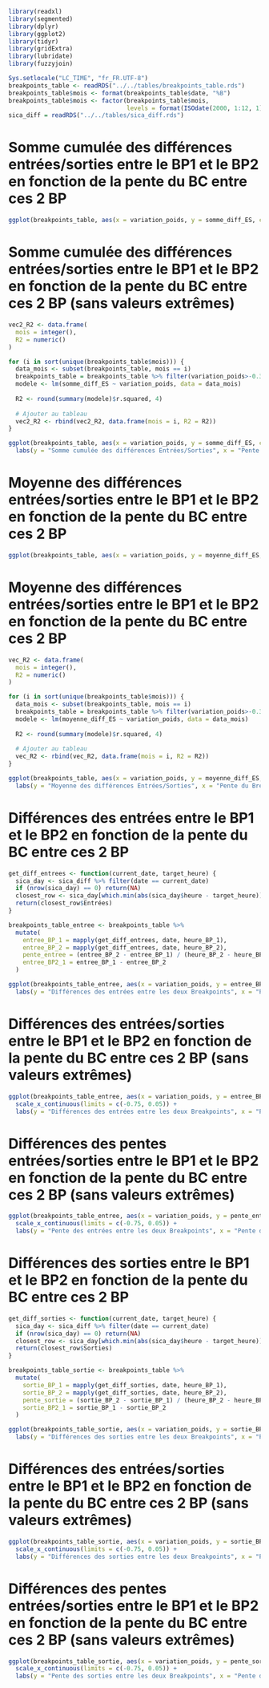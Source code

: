 ```r
library(readxl)
library(segmented)
library(dplyr)
library(ggplot2)
library(tidyr)
library(gridExtra)
library(lubridate)
library(fuzzyjoin)
```


```r
Sys.setlocale("LC_TIME", "fr_FR.UTF-8")
breakpoints_table <- readRDS("../../tables/breakpoints_table.rds")
breakpoints_table$mois <- format(breakpoints_table$date, "%B")
breakpoints_table$mois <- factor(breakpoints_table$mois, 
                                 levels = format(ISOdate(2000, 1:12, 1), "%B"))
sica_diff = readRDS("../../tables/sica_diff.rds")
```
# Somme cumulée des différences entrées/sorties entre le BP1 et le BP2 en fonction de la pente du BC entre ces 2 BP
```r
ggplot(breakpoints_table, aes(x = variation_poids, y = somme_diff_ES, colour = factor(mois))) + geom_point() + labs(y = "Somme cumulée des différences Entrées/Sorties", x = "Pente du Breakfast Canyon") + theme_minimal()
```
# Somme cumulée des différences entrées/sorties entre le BP1 et le BP2 en fonction de la pente du BC entre ces 2 BP (sans valeurs extrêmes)
```r
vec2_R2 <- data.frame(
  mois = integer(),
  R2 = numeric()
)

for (i in sort(unique(breakpoints_table$mois))) {
  data_mois <- subset(breakpoints_table, mois == i)
  breakpoints_table = breakpoints_table %>% filter(variation_poids>-0.35)
  modele <- lm(somme_diff_ES ~ variation_poids, data = data_mois)
  
  R2 <- round(summary(modele)$r.squared, 4)
  
  # Ajouter au tableau
  vec2_R2 <- rbind(vec2_R2, data.frame(mois = i, R2 = R2))
}

ggplot(breakpoints_table, aes(x = variation_poids, y = somme_diff_ES, colour = factor(mois))) + geom_point()  + scale_x_continuous(limits = c(-0.35, 0.05)) + geom_smooth(method="lm", se =FALSE) +
  labs(y = "Somme cumulée des différences Entrées/Sorties", x = "Pente du Breakfast Canyon") + theme_minimal()
```

# Moyenne des différences entrées/sorties entre le BP1 et le BP2 en fonction de la pente du BC entre ces 2 BP
```r
ggplot(breakpoints_table, aes(x = variation_poids, y = moyenne_diff_ES, colour = factor(mois))) + geom_point() + labs(y = "Moyenne des différences Entrées/Sorties", x = "Pente du Breakfast Canyon") + theme_minimal()
```
# Moyenne des différences entrées/sorties entre le BP1 et le BP2 en fonction de la pente du BC entre ces 2 BP
```r
vec_R2 <- data.frame(
  mois = integer(),
  R2 = numeric()
)

for (i in sort(unique(breakpoints_table$mois))) {
  data_mois <- subset(breakpoints_table, mois == i)
  breakpoints_table = breakpoints_table %>% filter(variation_poids>-0.35)
  modele <- lm(moyenne_diff_ES ~ variation_poids, data = data_mois)
  
  R2 <- round(summary(modele)$r.squared, 4)
  
  # Ajouter au tableau
  vec_R2 <- rbind(vec_R2, data.frame(mois = i, R2 = R2))
}

ggplot(breakpoints_table, aes(x = variation_poids, y = moyenne_diff_ES, colour = factor(mois))) + geom_point() + scale_x_continuous(limits = c(-0.35, 0.05)) + geom_smooth(method="lm", se =FALSE) +
  labs(y = "Moyenne des différences Entrées/Sorties", x = "Pente du Breakfast Canyon") + theme_minimal()
```

# Différences des entrées entre le BP1 et le BP2 en fonction de la pente du BC entre ces 2 BP
```r
get_diff_entrees <- function(current_date, target_heure) {
  sica_day <- sica_diff %>% filter(date == current_date)
  if (nrow(sica_day) == 0) return(NA)
  closest_row <- sica_day[which.min(abs(sica_day$heure - target_heure)), ]
  return(closest_row$Entrées)
}

breakpoints_table_entree <- breakpoints_table %>%
  mutate(
    entree_BP_1 = mapply(get_diff_entrees, date, heure_BP_1),
    entree_BP_2 = mapply(get_diff_entrees, date, heure_BP_2),
    pente_entree = (entree_BP_2 - entree_BP_1) / (heure_BP_2 - heure_BP_1),
    entree_BP2_1 = entree_BP_1 - entree_BP_2
  )

ggplot(breakpoints_table_entree, aes(x = variation_poids, y = entree_BP2_1)) + geom_point(colour ="skyblue") +
  labs(y = "Différences des entrées entre les deux Breakpoints", x = "Pente du Breakfast Canyon") + theme_minimal()
```

# Différences des entrées/sorties entre le BP1 et le BP2 en fonction de la pente du BC entre ces 2 BP (sans valeurs extrêmes)
```r
ggplot(breakpoints_table_entree, aes(x = variation_poids, y = entree_BP2_1)) + geom_point(colour ="skyblue") + geom_smooth(method="lm", se=FALSE) +
  scale_x_continuous(limits = c(-0.75, 0.05)) +
  labs(y = "Différences des entrées entre les deux Breakpoints", x = "Pente du Breakfast Canyon") + theme_minimal()
```

# Différences des pentes entrées/sorties entre le BP1 et le BP2 en fonction de la pente du BC entre ces 2 BP (sans valeurs extrêmes)
```r

ggplot(breakpoints_table_entree, aes(x = variation_poids, y = pente_entree)) + geom_point(colour ="skyblue") + geom_smooth(method="lm", se=FALSE) +
  scale_x_continuous(limits = c(-0.75, 0.05)) +
  labs(y = "Pente des entrées entre les deux Breakpoints", x = "Pente du Breakfast Canyon") + theme_minimal()
```

# Différences des sorties entre le BP1 et le BP2 en fonction de la pente du BC entre ces 2 BP
```r
get_diff_sorties <- function(current_date, target_heure) {
  sica_day <- sica_diff %>% filter(date == current_date)
  if (nrow(sica_day) == 0) return(NA)
  closest_row <- sica_day[which.min(abs(sica_day$heure - target_heure)), ]
  return(closest_row$Sorties)
}

breakpoints_table_sortie <- breakpoints_table %>%
  mutate(
    sortie_BP_1 = mapply(get_diff_sorties, date, heure_BP_1),
    sortie_BP_2 = mapply(get_diff_sorties, date, heure_BP_2),
    pente_sortie = (sortie_BP_2 - sortie_BP_1) / (heure_BP_2 - heure_BP_1),
    sortie_BP2_1 = sortie_BP_1 - sortie_BP_2
  )

ggplot(breakpoints_table_sortie, aes(x = variation_poids, y = sortie_BP2_1)) + geom_point(colour ="skyblue") +
  labs(y = "Différences des sorties entre les deux Breakpoints", x = "Pente du Breakfast Canyon") + theme_minimal()
```

# Différences des entrées/sorties entre le BP1 et le BP2 en fonction de la pente du BC entre ces 2 BP (sans valeurs extrêmes)
```r
ggplot(breakpoints_table_sortie, aes(x = variation_poids, y = sortie_BP2_1)) + geom_point(colour ="skyblue") + geom_smooth(method="lm", se=FALSE) +
  scale_x_continuous(limits = c(-0.75, 0.05)) +
  labs(y = "Différences des sorties entre les deux Breakpoints", x = "Pente du Breakfast Canyon") + theme_minimal()
```

# Différences des pentes entrées/sorties entre le BP1 et le BP2 en fonction de la pente du BC entre ces 2 BP (sans valeurs extrêmes)
```r
ggplot(breakpoints_table_sortie, aes(x = variation_poids, y = pente_sortie)) + geom_point(colour ="skyblue") + geom_smooth(method="lm", se=FALSE) +
  scale_x_continuous(limits = c(-0.75, 0.05)) +
  labs(y = "Pente des sorties entre les deux Breakpoints", x = "Pente du Breakfast Canyon") + theme_minimal()
```